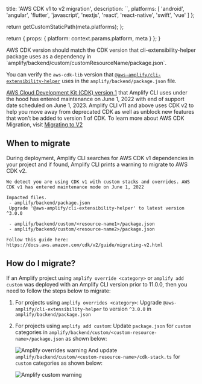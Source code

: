 
  title: 'AWS CDK v1 to v2 migration',
  description: ``,
  platforms: [
    'android',
    'angular',
    'flutter',
    'javascript',
    'nextjs',
    'react',
    'react-native',
    'swift',
    'vue'
  ]
};

  return getCustomStaticPath(meta.platforms);
};

  return {
    props: {
      platform: context.params.platform,
      meta
    }
  };
}

<Callout>
AWS CDK version should match the CDK version that cli-extensibility-helper package uses as a dependency in `amplify/backend/custom/customResourceName/package.json`.

You can verify the `aws-cdk-lib` version that [`@aws-amplify/cli-extensibility-helper`](https://www.npmjs.com/package/@aws-amplify/cli-extensibility-helper?activeTab=explore) uses in the `amplify/backend/package.json` file.

</Callout>

[AWS Cloud Development Kit (CDK) version 1](https://docs.aws.amazon.com/cdk/v1/guide/home.html) that Amplify CLI uses under the hood has entered maintenance on June 1, 2022 with end of support date scheduled on June 1, 2023. Amplify CLI v11 and above uses CDK v2 to help you move away from deprecated CDK as well as unblock new features that won’t be added to version 1 of CDK. To learn more about AWS CDK Migration, visit [Migrating to V2](https://docs.aws.amazon.com/cdk/v2/guide/migrating-v2.html)

## When to migrate

During deployment, Amplify CLI searches for AWS CDK v1 dependencies in your project and if found, Amplify CLI prints a warning to migrate to AWS CDK v2.

```console
We detect you are using CDK v1 with custom stacks and overrides. AWS CDK v1 has entered maintenance mode on June 1, 2022

Impacted files.
 - amplify/backend/package.json
 Upgrade '@aws-amplify/cli-extensibility-helper' to latest version ^3.0.0

 - amplify/backend/custom/<resource-name1>/package.json
 - amplify/backend/custom/<resource-name2>/package.json

Follow this guide here: https://docs.aws.amazon.com/cdk/v2/guide/migrating-v2.html
```

## How do I migrate?

If an Amplify project using `amplify override <category>` or `amplify add custom` was deployed with an Amplify CLI version prior to 11.0.0, then you need to follow the steps below to migrate:

1. For projects using `amplify overrides <category>`: Upgrade `@aws-amplify/cli-extensibility-helper` to version `^3.0.0` in `amplify/backend/package.json`
2. For projects using `amplify add custom`: Update `package.json` for `custom` categories in `amplify/backend/custom/<custom-resource-name>/package.json` as shown below:

   ![Amplify overrides warning](/images/ts-guide-cdk-package.png) And update `amplify/backend/custom/<custom-resource-name>/cdk-stack.ts` for `custom` categories as shown below:

   ![Amplify custom warning](/images/ts-guide-cdk.png)
